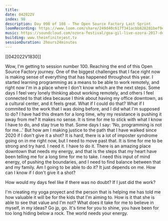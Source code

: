 ```yaml
---
title:
date: 042022V
index: 98
description: Day 098 of 108 - The Open Source Factory Last Sprint
loomRecording: https://www.loom.com/share/249d40c617f341acbb828281bef9e93f
music: https://soundcloud.com/ozora-festival/goa-gil-live-ozora-2017-dome-pt-1
building: www.theinfinitejest.tv
sessionDuration: 2hours24minutes
---
```


[[042022V1830]]

Wow, I'm getting to session number 100. Reaching the end of this Open Source Factory journey. One of the biggest challenges that I face right now is making sense of everything that has happened throughout this year. I started learning programming as a means to be able to work remotely, and right now I'm in a place where I don't know which are the next steps. Some days I feel very lonely thinking about working remotely, and others I feel connected to that idea because I think about having my office downtown, as a cultural center, and it feels great. What if I could do that? What if I commited to the work that I was doing before, and I did what I'm supposed to do? I have had this dream for a long time, why my resistance is pushing it away from me? It makes no sense. It is time for me to stick with what I know I have to do, and stay true to that. Some days I say: 'No, programming is not for me...' But how am I making justice to the path that I have walked since 2020 if I don't give it a shot? It is hard, there is a lot of imposter syndrome going on in me right now, but I need to move past that. It is time for me to be strong and try hard. I need it. I have to do it. There is an amazing place downtown that needs my energy, and that is the steps that my heart have been telling me for a long time for me to take. I need this input of mind energy, of pushing the boundaries, and I need to find balance between that and my family. Am I going to be able to do it? It just depends on me. How can I know if I don't give it a shot?

How would my days feel like if there was no doubt? If I just did the work?

I'm creating my yoga proyect and the person that is helping me has told me how valuable it will be for the kids that I'm aiming to. How is it that she is able to see that value and I'm not? What does it take for me to believe in myself, in my ideas? Go jp, go. It's time for you to shine, you have been for too long hiding below a rock. The world needs your energy.
